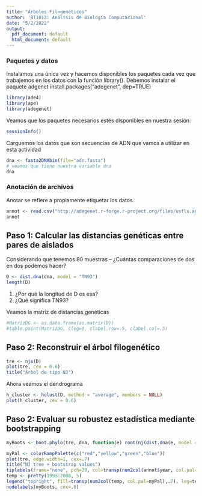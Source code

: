 ```yaml
---
title: "Árboles Filogenéticos"
author: 'BT1013: Análisis de Biología Computacional'
date: "5/2/2022"
output:
  pdf_document: default
  html_document: default
---
```

### Paquetes y datos
Instalamos una única vez y hacemos disponibles los paquetes cada vez que trabajemos en los datos con la función library(). Debemos instalar el paquete adgenet install.packages("adegenet", dep=TRUE)

```r
library(ade4)
library(ape)
library(adegenet)
```

Veamos que los paquetes necesarios estés disponibles en nuestra sesión:
```r
sessionInfo()
```

Carguemos los datos que son secuencias de ADN que vamos a utilizar en esta actividad
```r
dna <- fasta2DNAbin(file="adn.fasta")
# veamos que tiene nuestra variable dna
dna
```

### Anotación de archivos
Anotar se refiere a propiamente etiquetar los datos.
```r
annot <- read.csv("http://adegenet.r-forge.r-project.org/files/usflu.annot.csv", header=TRUE, row.names=1)
annot
```

## Paso 1: Calcular las distancias genéticas entre pares de aislados
Considerando que tenemos 80 muestras -- ¿Cuántas comparaciones de dos en dos podemos hacer?

```r
D <- dist.dna(dna, model = "TN93")
length(D)
```
1. ¿Por qué la longitud de D es esa? 
2. ¿Qué significa TN93?

Veamos la matriz de distancias genéticas 
```r
#MatrizDG <- as.data.frame(as.matrix(D))
#table.paint(MatrizDG, cleg=0, clabel.row=.5, clabel.col=.5)
```

## Paso 2: Reconstruir el árbol filogenético
```r
tre <- njs(D)
plot(tre, cex = 0.6)
title("Árbol de tipo NJ")
```

Ahora veamos el dendrograma
```r
h_cluster <- hclust(D, method = "average", members = NULL)
plot(h_cluster, cex = 0.6)
```

## Paso 2: Evaluar su robustez estadística mediante bootstrapping
```r
myBoots <- boot.phylo(tre, dna, function(e) root(nj(dist.dna(e, model = "TN93")),1))
```

```r
myPal <- colorRampPalette(c("red","yellow","green","blue"))
plot(tre, edge.width=1, cex=.7)
title("NJ tree + bootstrap values")
tiplabels(frame="none", pch=20, col=transp(num2col(annot$year, col.pal=myPal),.7), cex=3, fg="transparent")
temp <- pretty(1993:2008, 5)
legend("topright", fill=transp(num2col(temp, col.pal=myPal),.7), leg=temp, ncol=2)
nodelabels(myBoots, cex=.6)
```

